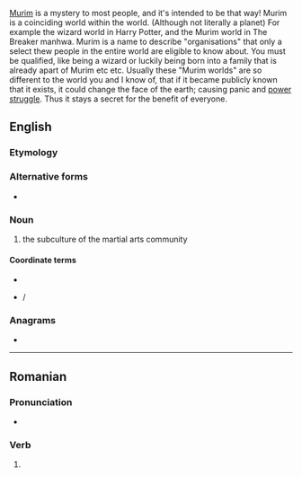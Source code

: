 [[Murim]] is a mystery to most people, and it's intended to be that way! Murim is a coinciding world within the world. (Although not literally a planet) For example the wizard world in Harry Potter, and the Murim world in The Breaker manhwa. Murim is a name to describe "organisations" that only a select thew people in the entire world are eligible to know about. You must be qualified, like being a wizard or luckily being born into a family that is already apart of Murim etc etc. Usually these "Murim worlds" are so different to the world you and I know of, that if it became publicly known that it exists, it could change the face of the earth; causing panic and [[power struggle]]. Thus it stays a secret for the benefit of everyone.

==English==

===Etymology===
{{bor|en|ko|[[무림]]([[武林]])|gloss=moorim}}

===Alternative forms===
* {{alter|en|moorim}}

===Noun===
{{en-noun|-}}

# the subculture of the martial arts community

====Coordinate terms====
* {{l|en|jiang hu}}
* {{l|en|gangho}}/{{l|en|gang ho}}

===Anagrams===
* {{anagrams|en|a=immru|Murmi}}

----

==Romanian==

===Pronunciation===
* {{IPA|ro|[muˈrim]}}

===Verb===
{{head|ro|verb form}}

# {{verb form of|ro|muri||1|p|pres|ind//sub}}